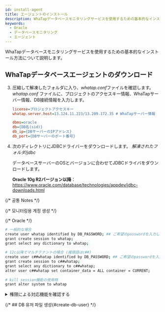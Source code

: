 ```yaml
---
id: install-agent
title: エージェントのインストール
description: WhaTapデータベースモニタリングサービスを使用するための基本的なインストール方法について説明します。
keywords:
  - Oracle
  - データベースモニタリング
  - エージェント
---
```



WhaTapデータベースモニタリングサービスを使用するための基本的なインストール方法について説明します。


<Agentsignupguide />

<Youtube ko='e_UpCgapfQY' en='m4xmaL3Q4VM' ja='m4xmaL3Q4VM' />


<Createprojectv2 />


<Accesskey />

## WhaTapデータベースエージェントのダウンロード


<Dbinstallagentsteps />

3. 圧縮して解凍したフォルダに入り、*whatap.conf*ファイルを確認します。 *whatap.conf* ファイルに、プロジェクトのアクセスキー情報、WhaTapサーバー情報、DB接続情報を入力します。

   ```ini title='whatap.conf'
   license=プロジェクトアクセスキー
   whatap.server.host=13.124.11.223/13.209.172.35 # WhaTapサーバー情報

   dbms=oracle
   db={DB名(sid)}
   db_ip={DBサーバーのIPアドレス}
   db_port={DBサーバーのポート番号}
   ```

4. 次のディレクトリにJDBCドライバーをダウンロードします。 *解凍されたフォルダ/jdbc*

   データベースサーバーのOSとバージョンに合わせてJDBCドライバをダウンロードします。 

   **Oracle 10g R2バージョン以降**：https://www.oracle.com/database/technologies/appdev/jdbc-downloads.html

{/* 공통 Notes */}

<Dbinstallagentcommonnotes />

{/* 모니터링용 계정 생성 */}

<Dbcreatemonitoringaccount />

{/* Oracle */}

```bash showLineNumbers
# 一般的な場合
create user whatap identified by DB_PASSWORD; ## ご希望のpasswordを入力します。
grant create session to whatap;
grant select any dictionary to whatap;
 
# 12c以降でマルチテナントの場合 (接頭語はc##)
create user c##whatap identified by DB_PASSWORD; ## ご希望のpasswordを入力します。
grant create session to c##whatap;
grant select any dictionary to c##whatap;
alter user c##whatap set container_data = ALL container = CURRENT;
 
# kill session機能の使用時
grant alter system to whatap
```

<details>

<summary>権限による対応機能を確認する</summary>

**基本権限**外の権限は、ユーザーの環境によって付与する必要はありません。 ただし、一部の機能が動作しないことがあります。

<div className="c5-10-25-25-15-25">

| 権限                                                | command (Single DB)                                                            | command (Multitenant DB)                                                                                                                                                                             | メニューと機能                                                                                                                                                                | 詳細履歴                                     |
| ------------------------------------------------- | ------------------------------------------------------------------------------ | ---------------------------------------------------------------------------------------------------------------------------------------------------------------------------------------------------- | ---------------------------------------------------------------------------------------------------------------------------------------------------------------------- | ---------------------------------------- |
| 基本権限                                              | `grant create session to whatap;`                                              | `grant create session to c##whatap;`                                                                                                                                                                 | 접속                                                                                                                                                                     | -                                        |
| \^                                                | <code>grant <span class="vslow">select any dictionary</span> to whatap;</code> | <code>grant <span class="vslow">select any dictionary</span> to c##whatap;</code>                                                                                                                    | <Cmdname sid="side_dbMonitoring" className="uitext" /> / <Cmdname sid="side_multiInstance" className="uitext" /> / <Cmdname sid="side_dbSqlStat" className="uitext" /> | 個別権限の付与時、次の表の内容を参照                       |
| \^                                                | -                                                                              | `alter user c##whatap set container_data = ALL container = CURRENT;`                                                                                                                                 | \^                                                                                                                                                                     | マルチテナントDBを使用する場合(12C以降) pdb照会のための必須権限である |
| <Cmdname sid="session_kill" className="uitext" /> | `grant alter system to whatap;`                                                | `grant alter system to c##whatap;`                                                                                                                                                                   | <Cmdname sid="active_sessions" className="uitext" /> &gt; <Cmdname sid="session_kill" className="uitext" />                                                        | -                                        |
| ヒドゥンパラメータの照会                                      | \>                                                                             | `create view sys.DB_User_vw_ksppi as select * from sys.x$ksppi;`<br/>`grant select on sys.DB_User_vw_ksppi to DB_User;`<br/>`create synonym DB_User.DB_User_vw_ksppi for sys.DB_User_vw_ksppi;`      | パラメータ照会メニューにヒドゥンパラメータの内容を含む                                                                                                                                            | ヒドゥンパラメータを照会するには、別のビュー/シノニムの生成および権限付与が必要 |
| \^                                                | \>                                                                             | `create view sys.DB_User_vw_ksppcv as select * from sys.x$ksppcv;`<br/>`grant select on sys.DB_User_vw_ksppcv to DB_User;`<br/>`create synonym DB_User.DB_User_vw_ksppcv for sys.DB_User_vw_ksppcv;` | \^                                                                                                                                                                     | \^                                       |

</div>

<code><span class="vslow">select any dictionary</span></code>の代わりに、次の権限を個別に付与しても構いません。

<div className="c3-3">

| 権限                                                                        | command (Single DB)                                 | command (Multitenant DB)                                 |
| ------------------------------------------------------------------------- | --------------------------------------------------- | -------------------------------------------------------- |
| <Cmdname sid="active_sessions" /> / <Cmdname sid="lock_tree" /> / メトリクス情報 | `grant select on v_$sqlarea to whatap;`             | `grant select on v_$sqlarea to c##whatap;`               |
| \^                                                                        | `grant select on v_$transaction to whatap;`         | `grant select on v_$transaction to c##whatap;`           |
| \^                                                                        | `grant select on v_$instance to whatap;`            | `grant select on v_$instance to c##whatap;`              |
| \^                                                                        | `grant select on v_$sysstat to whatap;`             | `grant select on v_$sysstat to c##whatap;`               |
| \^                                                                        | `grant select on v_$lock to whatap;`                | `grant select on v_$lock to c##whatap;`                  |
| \^                                                                        | `grant select on v_$sesstat to whatap;`             | `grant select on v_$sesstat to c##whatap;`               |
| \^                                                                        | `grant select on v_$event_name to whatap;`          | `grant select on v_$event_name to c##whatap;`            |
| \^                                                                        | `grant select on v_$session to whatap;`             | `grant select on v_$session to c##whatap;`               |
| \^                                                                        | `grant select on v_$sql to whatap;`                 | `grant select on v_$sql to c##whatap;`                   |
| \^                                                                        | `grant select on v_$process to whatap;`             | `grant select on v_$process to c##whatap;`               |
| \^                                                                        | `grant select on v_$statname to whatap;`            | `grant select on v_$statname to c##whatap;`              |
| \^                                                                        | `grant select on v_$system_event to whatap;`        | `grant select on v_$system_event to c##whatap;`          |
| \^                                                                        | `grant select on v_$osstat to whatap;`              | `grant select on v_$osstat to c##whatap;`                |
| \^                                                                        | `grant select on v_$px_session to whatap;`          | `grant select on v_$px_session to c##whatap;`            |
| \^                                                                        | `grant select on v_$sga to whatap;`                 | `grant select on v_$sga to c##whatap;`                   |
| \^                                                                        | -                                                   | `grant select on v_$con_sysstat to c##whatap;`           |
| パラメータ情報                                                                   | `grant select on v_$parameter to whatap;`           | `grant select on v_$parameter to c##whatap;`             |
| Wait情報/Event情報                                                            | `grant select on v_$event_name to whatap;`          | `grant select on v_$event_name to c##whatap;`            |
| \^                                                                        | `grant select on v_$system_event to whatap`         | `grant select on v_$con_system_event to c##whatap;`      |
| \^                                                                        | `grant select on v_$system_wait_class to whatap;`   | `grant select on v_$system_wait_class to c##whatap;`     |
| \^                                                                        | -                                                   | `grant select on v_$con_system_wait_class to c##whatap;` |
| Tablespace情報                                                              | `grant select on dba_data_files to whatap;`         | `grant select on cdb_data_files to c##whatap;`           |
| \^                                                                        | `grant select on dba_free_space to whatap;`         | `grant select on cdb_free_space to c##whatap;`           |
| \^                                                                        | `grant select on dba_temp_files to whatap;`         | `grant select on v_$sort_segment to c##whatap;`          |
| \^                                                                        | `grant select on v_$temp_extent_pool to whatap;`    | `grant select on v_$tempfile to c##whatap;`              |
| \^                                                                        | `grant select on v_$containers to whatap;` (12c 이상) | `grant select on v_$containers to c##whatap;`            |

</div>

</details>

{/* ## DB 유저 파일 생성{#create-db-user} */}

<DBuserDesc level={2} />


<Dbcreatedbuserfilebody />


<Dbrunagent />


<Dbinstallxosagent />
